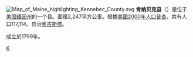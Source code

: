 [[File:Map_of_Maine_highlighting_Kennebec_County.svg|right]]
'''肯纳贝克县'''（{{lang-en|Kennebec County}}）是位于[[美国|美国]][[缅因州|缅因州]]的一个县。面積2,247平方公里。根據[[美國2000年人口普查|美國2000年人口普查]]，共有人口117,114。县治[[奥古斯塔_(缅因州)|奥古斯塔]]。

成立於1799年。

{{Maine}}
{{Maine-stub}}

[[Category:缅因州行政区划|K]]